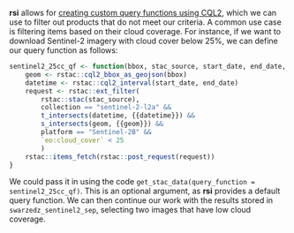 **rsi** allows for [creating custom query functions using CQL2](https://permian-global-research.github.io/rsi/articles/Downloading-data-from-STAC-APIs-using-rsi.html#using-cql2-to-refine-queries-to-stac-apis), which we can use to filter out products that do not meet our criteria. A common use case is filtering items based on their cloud coverage. For instance, if we want to download Sentinel-2 imagery with cloud cover below 25%, we can define our query function as follows:

``` r
sentinel2_25cc_qf <- function(bbox, stac_source, start_date, end_date, limit, ...) {
    geom <- rstac::cql2_bbox_as_geojson(bbox)
    datetime <- rstac::cql2_interval(start_date, end_date)
    request <- rstac::ext_filter(
        rstac::stac(stac_source),
        collection == "sentinel-2-l2a" &&
        t_intersects(datetime, {{datetime}}) &&
        s_intersects(geom, {{geom}}) &&
        platform == "Sentinel-2B" &&
        `eo:cloud_cover` < 25
        )
    rstac::items_fetch(rstac::post_request(request))
}
```

We could pass it in using the code `get_stac_data(query_function = sentinel2_25cc_qf)`. This is an optional argument, as **rsi** provides a default query function. We can then continue our work with the results stored in `swarzedz_sentinel2_sep`, selecting two images that have low cloud coverage.